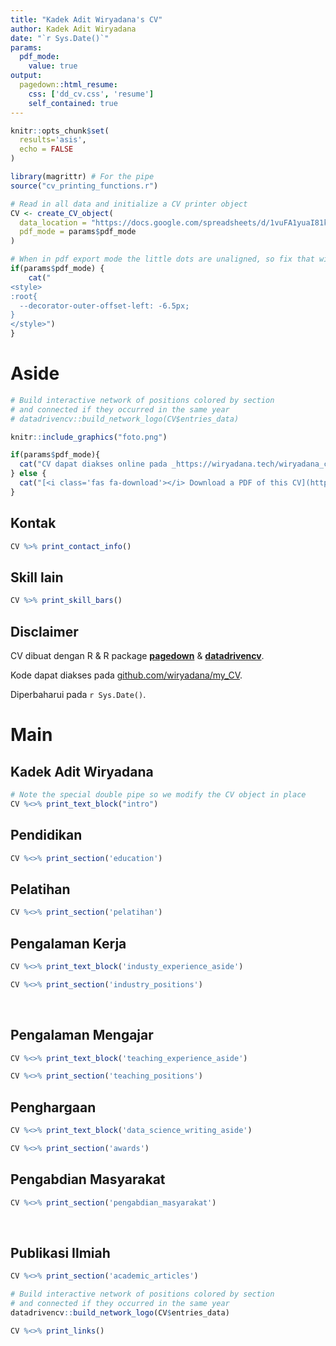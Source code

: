 ```yaml
---
title: "Kadek Adit Wiryadana's CV"
author: Kadek Adit Wiryadana
date: "`r Sys.Date()`"
params:
  pdf_mode:
    value: true
output:
  pagedown::html_resume:
    css: ['dd_cv.css', 'resume']
    self_contained: true
---
```


```r
knitr::opts_chunk$set(
  results='asis', 
  echo = FALSE
)

library(magrittr) # For the pipe
source("cv_printing_functions.r")

# Read in all data and initialize a CV printer object
CV <- create_CV_object(
  data_location = "https://docs.google.com/spreadsheets/d/1vuFA1yuaI81kQIKZxVP3BXSkSCEy3dZxMq4_PzO7lsM/edit?usp=sharing",  
  pdf_mode = params$pdf_mode
)

```


```r
# When in pdf export mode the little dots are unaligned, so fix that with some conditional CSS.
if(params$pdf_mode) {
    cat("
<style>
:root{
  --decorator-outer-offset-left: -6.5px;
}
</style>")
}
```


Aside
================================================================================

```r
# Build interactive network of positions colored by section
# and connected if they occurred in the same year
# datadrivencv::build_network_logo(CV$entries_data)
```

```r
knitr::include_graphics("foto.png")
```


```r
if(params$pdf_mode){
  cat("CV dapat diakses online pada _https://wiryadana.tech/wiryadana_cv/cv.html")
} else {
  cat("[<i class='fas fa-download'></i> Download a PDF of this CV](https://github.com/wiryadana/my_CV/blob/main/wiryadana_cv.pdf)")
}
```

Kontak {#contact}
--------------------------------------------------------------------------------

```r
CV %>% print_contact_info()
```



Skill lain {#skills}
--------------------------------------------------------------------------------

```r
CV %>% print_skill_bars()
```



Disclaimer {#disclaimer}
--------------------------------------------------------------------------------

CV dibuat dengan R & R package [**pagedown**](https://github.com/rstudio/pagedown) & [**datadrivencv**](https://github.com/nstrayer/datadrivencv). 

Kode dapat diakses pada [github.com/wiryadana/my_CV](https://github.com/wiryadana/my_CV).

Diperbaharui pada `r Sys.Date()`.



Main
================================================================================

Kadek Adit Wiryadana {#title}
--------------------------------------------------------------------------------

```r
# Note the special double pipe so we modify the CV object in place
CV %<>% print_text_block("intro") 
```



Pendidikan {data-icon=graduation-cap data-concise=true}
--------------------------------------------------------------------------------

```r
CV %<>% print_section('education')
```



Pelatihan {data-icon=laptop}
--------------------------------------------------------------------------------

```r
CV %<>% print_section('pelatihan')
```



Pengalaman Kerja {data-icon=suitcase}
--------------------------------------------------------------------------------

::: aside
```r
CV %<>% print_text_block('industy_experience_aside')
```
:::

```r
CV %<>% print_section('industry_positions')
```

<!-- These breaks just force a new page so section doesnt get cut off -->
<br>


Pengalaman Mengajar {data-icon=chalkboard-teacher}
--------------------------------------------------------------------------------

::: aside
```r
CV %<>% print_text_block('teaching_experience_aside')
```
:::

```r
CV %<>% print_section('teaching_positions')
```


Penghargaan {data-icon=chart-line}
--------------------------------------------------------------------------------

::: aside
```r
CV %<>% print_text_block('data_science_writing_aside')
```
:::

```r
CV %<>% print_section('awards')
```



Pengabdian Masyarakat  {data-icon=newspaper}
--------------------------------------------------------------------------------

```r
CV %<>% print_section('pengabdian_masyarakat')
```


<br>


Publikasi Ilmiah {data-icon=book}
--------------------------------------------------------------------------------

```r
CV %<>% print_section('academic_articles')
```

\newpage

::: aside
```r
# Build interactive network of positions colored by section
# and connected if they occurred in the same year
datadrivencv::build_network_logo(CV$entries_data)
```
:::

```r
CV %<>% print_links()
```

